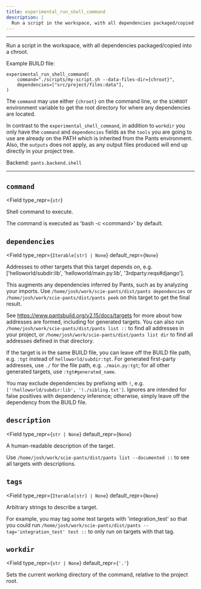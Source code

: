 ```yaml
---
title: experimental_run_shell_command
description: |
  Run a script in the workspace, with all dependencies packaged/copied into a chroot.
---
```



---

Run a script in the workspace, with all dependencies packaged/copied into a chroot.

Example BUILD file:

```
experimental_run_shell_command(
    command="./scripts/my-script.sh --data-files-dir={chroot}",
    dependencies=["src/project/files:data"],
)
```

The `command` may use either `{chroot}` on the command line, or the `$CHROOT` environment variable to get the root directory for where any dependencies are located.

In contrast to the `experimental_shell_command`, in addition to `workdir` you only have the `command` and `dependencies` fields as the `tools` you are going to use are already on the PATH which is inherited from the Pants environment. Also, the `outputs` does not apply, as any output files produced will end up directly in your project tree.

Backend: <span className="color--primary">`pants.backend.shell`</span>

---

<span className={styles.options}>

## `command`

<Field
    type_repr={`str`}
>

Shell command to execute.

The command is executed as &#x27;bash -c &#x3C;command&#x3E;&#x27; by default.

</Field>

## `dependencies`

<Field
    type_repr={`Iterable[str] | None`}
    default_repr={`None`}
>

Addresses to other targets that this target depends on, e.g. [&#x27;helloworld/subdir:lib&#x27;, &#x27;helloworld/main.py:lib&#x27;, &#x27;3rdparty:reqs#django&#x27;].

This augments any dependencies inferred by Pants, such as by analyzing your imports. Use `/home/josh/work/scie-pants/dist/pants dependencies` or `/home/josh/work/scie-pants/dist/pants peek` on this target to get the final result.

See https://www.pantsbuild.org/v2.15/docs/targets for more about how addresses are formed, including for generated targets. You can also run `/home/josh/work/scie-pants/dist/pants list ::` to find all addresses in your project, or `/home/josh/work/scie-pants/dist/pants list dir` to find all addresses defined in that directory.

If the target is in the same BUILD file, you can leave off the BUILD file path, e.g. `:tgt` instead of `helloworld/subdir:tgt`. For generated first-party addresses, use `./` for the file path, e.g. `./main.py:tgt`; for all other generated targets, use `:tgt#generated_name`.

You may exclude dependencies by prefixing with `!`, e.g. `['!helloworld/subdir:lib', '!./sibling.txt']`. Ignores are intended for false positives with dependency inference; otherwise, simply leave off the dependency from the BUILD file.

</Field>

## `description`

<Field
    type_repr={`str | None`}
    default_repr={`None`}
>

A human-readable description of the target.

Use `/home/josh/work/scie-pants/dist/pants list --documented ::` to see all targets with descriptions.

</Field>

## `tags`

<Field
    type_repr={`Iterable[str] | None`}
    default_repr={`None`}
>

Arbitrary strings to describe a target.

For example, you may tag some test targets with &#x27;integration_test&#x27; so that you could run `/home/josh/work/scie-pants/dist/pants --tag='integration_test' test ::` to only run on targets with that tag.

</Field>

## `workdir`

<Field
    type_repr={`str | None`}
    default_repr={`'.'`}
>

Sets the current working directory of the command, relative to the project root.

</Field>

</span>
